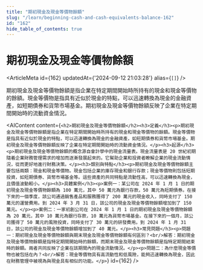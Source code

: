 ```yaml
---
title: "期初現金及現金等價物餘額"
slug: "/learn/beginning-cash-and-cash-equivalents-balance-162"
id: "162"
hide_table_of_contents: true
---
```



# 期初現金及現金等價物餘額

<ArticleMeta id={162} updatedAt={'2024-09-12 21:03:28'} alias={`[]`} />
<div className='border-solid border-b border-t-0 my-4 border-[var(--ifm-color-gray-300)]' />

期初現金及現金等價物餘額是指企業在特定期間開始時所持有的現金和現金等價物的餘額。現金等價物是指具有近似於現金的特點，可以迅速轉換為現金的金融資產，如短期債券和貨幣市場基金。期初現金及現金等價物餘額反映了企業在特定期間開始時的流動資金情況。

<AIContent content={`<h2>期初現金及現金等價物餘額</h2><h3>定義</h3><p>期初現金及現金等價物餘額是指企業在特定期間開始時所持有的現金和現金等價物的餘額。現金等價物是指具有近似於現金的特點，可以迅速轉換為現金的金融資產，如短期債券和貨幣市場基金。期初現金及現金等價物餘額反映了企業在特定期間開始時的流動資金情況。</p><h3>起源</h3><p>期初現金及現金等價物餘額的概念源自會計學中的現金流量表。現金流量表是 20 世紀初期隨着企業財務管理需求的增加而逐漸發展起來的。它幫助企業和投資者瞭解企業的現金流動情況，從而更好地進行財務決策。</p><h3>類別與特點</h3><p>期初現金及現金等價物餘額主要包括兩類：現金和現金等價物。現金包括企業的庫存現金和銀行存款；現金等價物則包括短期投資，如短期債券、貨幣市場基金等。這些資產的共同特點是流動性高，可以迅速轉換為現金，且價值波動較小。</p><h3>具體案例</h3><p>案例一：某公司在 2024 年 1 月 1 日的期初現金及現金等價物餘額為 100 萬元，其中 50 萬元為銀行存款，50 萬元為短期債券。在接下來的一個季度，該公司通過銷售產品和服務獲得了 200 萬元的現金收入，同時支付了 150 萬元的運營費用。到 2024 年 3 月 31 日，該公司的現金及現金等價物餘額增加到了 150 萬元。</p><p>案例二：一家初創公司在 2024 年 1 月 1 日的期初現金及現金等價物餘額為 20 萬元，其中 10 萬元為銀行存款，10 萬元為貨幣市場基金。在接下來的一個月，該公司獲得了 50 萬元的風險投資，同時支付了 30 萬元的研發費用。到 2024 年 1 月 31 日，該公司的現金及現金等價物餘額增加到了 40 萬元。</p><h3>常見問題</h3><p>問題一：期初現金及現金等價物餘額與期末現金及現金等價物餘額有何區別？<br/>解答：期初現金及現金等價物餘額是指特定期間開始時的餘額，而期末現金及現金等價物餘額是指特定期間結束時的餘額。兩者共同反映了企業在該期間內的現金流動情況。</p><p>問題二：為什麼現金等價物也被包括在內？<br/>解答：現金等價物具有高流動性和低風險，能夠迅速轉換為現金，因此在財務管理中被視為與現金具有相似的功能。</p>`} id={162} />
